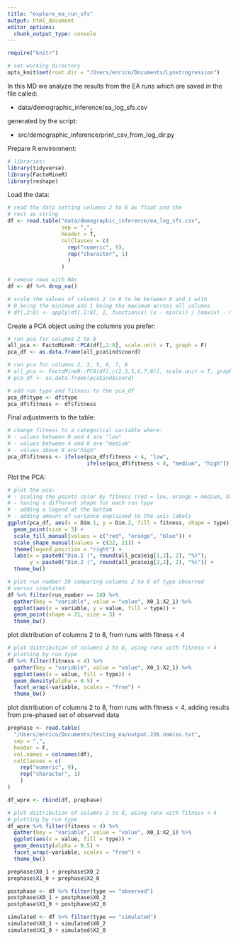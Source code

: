 ```yaml
---
title: "explore_ea_run_sfs"
output: html_document
editor_options: 
  chunk_output_type: console
---
```


```r
require("knitr")

# set working directory
opts_knit$set(root.dir = "/Users/enrico/Documents/Lynxtrogression")
```

In this MD we analyze the results from the EA runs which are saved in the file called:

- data/demographic_inference/ea_log_sfs.csv

generated by the script:

- src/demographic_inference/print_csv_from_log_dir.py

Prepare R environment:

```r
# libraries:
library(tidyverse)
library(FactoMineR)
library(reshape)
```

Load the data:

```r
# read the data setting columns 2 to 8 as float and the 
# rest as string
df <- read.table("data/demographic_inference/ea_log_sfs.csv", 
                 sep = ",", 
                 header = T, 
                 colClasses = c(
                   rep("numeric", 9),
                   rep("character", 1)
                   )
                 )

# remove rows with NAs
df <- df %>% drop_na()

# scale the values of columns 2 to 8 to be between 0 and 1 with
# 0 being the minimum and 1 being the maximum across all columns
# df[,2:8] <- apply(df[,2:8], 2, function(x) (x - min(x)) / (max(x) - min(x)))
```

Create a PCA object using the columns you prefer:

```r
# run pca for columns 2 to 8
all_pca <- FactoMineR::PCA(df[,2:8], scale.unit = T, graph = F)
pca_df <- as.data.frame(all_pca$ind$coord)

# run pca for columns 2, 3, 5, 6, 7, 8
# all_pca <- FactoMineR::PCA(df[,c(2,3,5,6,7,8)], scale.unit = T, graph = F)
# pca_df <- as.data.frame(pca$ind$coord)

# add run type and fitness to the pca_df
pca_df$type <- df$type
pca_df$fitness <- df$fitness
```

Final adjustments to the table:

```r
# change fitness to a categorical variable where:
# - values between 0 and 4 are "low"
# - values between 4 and 8 are "medium"
# - values above 8 are"high"
pca_df$fitness <- ifelse(pca_df$fitness < 4, "low", 
                         ifelse(pca_df$fitness < 8, "medium", "high"))
```

Plot the PCA:

```r
# plot the pca:
# - scaling the points color by fitness (red = low, orange = medium, blue = high)
# - having a different shape for each run type
# - adding a legend at the bottom
# - adding amount of variance explained to the axis labels
ggplot(pca_df, aes(x = Dim.1, y = Dim.2, fill = fitness, shape = type)) +
  geom_point(size = 3) +
  scale_fill_manual(values = c("red", "orange", "blue")) +
  scale_shape_manual(values = c(22, 21)) +
  theme(legend.position = "right") +
  labs(x = paste0("Dim.1 (", round(all_pca$eig[1,2], 2), "%)"), 
       y = paste0("Dim.2 (", round(all_pca$eig[2,2], 2), "%)")) +
  theme_bw()
```


```r
# plot run number 39 comparing columns 2 to 8 of type observed
# versus simulated
df %>% filter(run_number == 10) %>%
  gather(key = "variable", value = "value", X0_1:X2_1) %>%
  ggplot(aes(x = variable, y = value, fill = type)) +
  geom_point(shape = 21, size = 3) +
  theme_bw()

```

plot distribution of columns 2 to 8, from runs with fitness < 4

```r
# plot distribution of columns 2 to 8, using runs with fitness < 4
# plotting by run type
df %>% filter(fitness < 4) %>%
  gather(key = "variable", value = "value", X0_1:X2_1) %>%
  ggplot(aes(x = value, fill = type)) +
  geom_density(alpha = 0.5) +
  facet_wrap(~variable, scales = "free") +
  theme_bw()
```

plot distribution of columns 2 to 8, from runs with fitness < 4, adding results from pre-phased set of observed data

```r
prephase <- read.table(
  "/Users/enrico/Documents/testing_ea/output.226.nomiss.txt", 
  sep = ",", 
  header = F,
  col.names = colnames(df),
  colClasses = c(
    rep("numeric", 9),
    rep("character", 1)
    )
)

df_wpre <- rbind(df, prephase)

# plot distribution of columns 2 to 8, using runs with fitness < 4
# plotting by run type
df_wpre %>% filter(fitness < 4) %>%
  gather(key = "variable", value = "value", X0_1:X2_1) %>%
  ggplot(aes(x = value, fill = type)) +
  geom_density(alpha = 0.5) +
  facet_wrap(~variable, scales = "free") +
  theme_bw()

prephase$X0_1 + prephase$X0_2
prephase$X1_0 + prephase$X2_0

postphase <- df %>% filter(type == "observed")
postphase$X0_1 + postphase$X0_2
postphase$X1_0 + postphase$X2_0

simulated <- df %>% filter(type == "simulated")
simulated$X0_1 + simulated$X0_2
simulated$X1_0 + simulated$X2_0
```